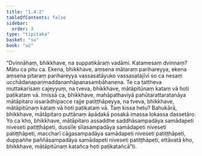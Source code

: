 ```yaml
---
title: "1.4.2"
tableOfContents: false
sidebar:
  order: 3
type: "tipitaka"
basket: "su"
book: "a2"
---
```



<DynamicBreadcrumb />

<Division number="34" book="a2">

<Paragraph number="72" book="a2">
“Dvinnāhaṃ, bhikkhave, na suppatikāraṃ vadāmi. Katamesaṃ dvinnaṃ? Mātu ca pitu ca. Ekena, bhikkhave, aṃsena mātaraṃ parihareyya, ekena aṃsena pitaraṃ parihareyya vassasatāyuko vassasatajīvī so ca nesaṃ ucchādanaparimaddananhāpanasambāhanena. Te ca tattheva muttakarīsaṃ cajeyyuṃ, na tveva, bhikkhave, mātāpitūnaṃ kataṃ vā hoti paṭikataṃ vā. Imissā ca, bhikkhave, mahāpathaviyā pahūtarattaratanāya mātāpitaro issarādhipacce rajje patiṭṭhāpeyya, na tveva, bhikkhave, mātāpitūnaṃ kataṃ vā hoti paṭikataṃ vā. Taṃ kissa hetu? Bahukārā, bhikkhave, mātāpitaro puttānaṃ āpādakā posakā imassa lokassa dassetāro. Yo ca kho, bhikkhave, mātāpitaro assaddhe saddhāsampadāya samādapeti niveseti patiṭṭhāpeti, dussīle sīlasampadāya samādapeti niveseti patiṭṭhāpeti, maccharī cāgasampadāya samādapeti niveseti patiṭṭhāpeti, duppaññe paññāsampadāya samādapeti niveseti patiṭṭhāpeti, ettāvatā kho, bhikkhave, mātāpitūnaṃ katañca hoti paṭikatañcā”ti.
</Paragraph>
</Division>